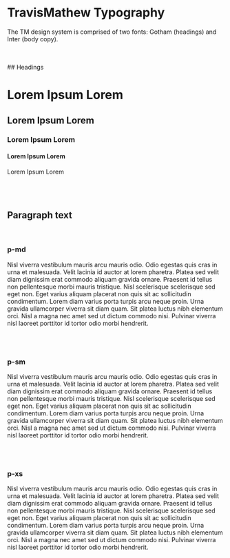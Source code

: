 
<Meta title="Docs/Typography" />

<style>
  {`
.type {
  display: flex; flex-direction: column; margin-top: 4em; position: relative; border-top: 1px solid #eaeaea;
}
.type-example {
  display: flex; flex-direction:row; margin-bottom: 0em; padding-top: 2.2em;
}
.type-example:before {
  position: absolute; width: 100%; top: 0; font-weight: 500;
}
.type-example.h1:before { content: "h1"; }
.type-example.h2:before { content: "h2"; }
.type-example.h3:before { content: "h3"; }
.type-example.h4:before { content: "h4"; }
.type-example.h5:before { content: "h5"; }
.type-example.h6:before { content: "h6"; }
.type-example.product-name:before { content: "Product name"; }
`}
</style>

# TravisMathew Typography

The TM design system is comprised of two fonts: Gotham (headings) and Inter (body copy).

<br />
<br />
## Headings
<Unstyled>
  <div className="type">
    <div className="type-example h1">
      <h1>Lorem Ipsum Lorem</h1>
    </div>
  </div>

<div className="type">
  <div className="type-example h2">
    <h2>Lorem Ipsum Lorem</h2>
  </div>
</div>

<div className="type">
  <div className="type-example h3">
    <h3>Lorem Ipsum Lorem</h3>
  </div>
</div>

<div className="type">
  <div className="type-example h4">
    <h4>Lorem Ipsum Lorem</h4>
  </div>
</div>

  <div className="type">
    <div className="type-example product-name">
      <span className="product-name">Lorem Ipsum Lorem</span>
    </div>
  </div>     
</Unstyled>
<br/>
<br/><br/>

## Paragraph text

<Unstyled>
  <br />
  <h3>p-md</h3>
  <p className="p-md">
    Nisl viverra vestibulum mauris arcu mauris odio. Odio egestas quis cras in
    urna et malesuada. Velit lacinia id auctor at lorem pharetra. Platea sed
    velit diam dignissim erat commodo aliquam gravida ornare. Praesent id tellus
    non pellentesque morbi mauris tristique. Nisl scelerisque scelerisque sed
    eget non. Eget varius aliquam placerat non quis sit ac sollicitudin
    condimentum. Lorem diam varius porta turpis arcu neque proin. Urna gravida
    ullamcorper viverra sit diam quam. Sit platea luctus nibh elementum orci.
    Nisl a magna nec amet sed ut dictum commodo nisi. Pulvinar viverra nisl
    laoreet porttitor id tortor odio morbi hendrerit.
  </p>
  <br />
  <br />
  <h3>p-sm</h3>
  <p className="p-sm">
    Nisl viverra vestibulum mauris arcu mauris odio. Odio egestas quis cras in
    urna et malesuada. Velit lacinia id auctor at lorem pharetra. Platea sed
    velit diam dignissim erat commodo aliquam gravida ornare. Praesent id tellus
    non pellentesque morbi mauris tristique. Nisl scelerisque scelerisque sed
    eget non. Eget varius aliquam placerat non quis sit ac sollicitudin
    condimentum. Lorem diam varius porta turpis arcu neque proin. Urna gravida
    ullamcorper viverra sit diam quam. Sit platea luctus nibh elementum orci.
    Nisl a magna nec amet sed ut dictum commodo nisi. Pulvinar viverra nisl
    laoreet porttitor id tortor odio morbi hendrerit.
  </p>
  <br />
  <br />
  <h3>p-xs</h3>
  <p className="p-xs">
    Nisl viverra vestibulum mauris arcu mauris odio. Odio egestas quis cras in
    urna et malesuada. Velit lacinia id auctor at lorem pharetra. Platea sed
    velit diam dignissim erat commodo aliquam gravida ornare. Praesent id tellus
    non pellentesque morbi mauris tristique. Nisl scelerisque scelerisque sed
    eget non. Eget varius aliquam placerat non quis sit ac sollicitudin
    condimentum. Lorem diam varius porta turpis arcu neque proin. Urna gravida
    ullamcorper viverra sit diam quam. Sit platea luctus nibh elementum orci.
    Nisl a magna nec amet sed ut dictum commodo nisi. Pulvinar viverra nisl
    laoreet porttitor id tortor odio morbi hendrerit.
  </p>
</Unstyled>